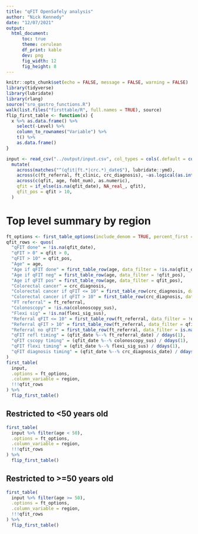 ```yaml
---
title: "qFIT OpenSafely analysis"
author: "Nick Kennedy"
date: "12/07/2021"
output:
  html_document:
      toc: true
      theme: cerulean
      df_print: kable
      dev: png
      fig_width: 12
      fig_height: 8
---
```


```r
knitr::opts_chunk$set(echo = FALSE, message = FALSE, warning = FALSE)
library(tidyverse)
library(lubridate)
library(rlang)
source("sro_gastro_functions.R")
walk(list.files("firsttable/R", full.names = TRUE), source)
flip_first_table <- function(x) {
  x %>% as.data.frame() %>%
    select(-Level) %>%
    column_to_rownames("Variable") %>%
    t() %>%
    as.data.frame()
}
```

```r
input <- read_csv("../output/input.csv", col_types = cols(.default = col_character())) %>% 
  mutate(
    across(matches("^(qfit|ft.*|crc.*)_date$"), lubridate::ymd),
    across(c(ft_referral, ft_clinic, crc_diagnosis), ~as.logical(as.integer(.x))),
    across(c(qfit, age, fobt_num), as.numeric),
    qfit = if_else(is.na(qfit_date), NA_real_, qfit),
    qfit_pos = qfit > 10,
  )
```

# Top level summary by region

```r
ft_options <- first_table_options(include_denom = TRUE, percent_first = TRUE, include_p = FALSE, suppress_if_le = 5)
qfit_rows <- quos(
  "qFIT done" = !is.na(qfit_date),
  "qFIT > 0" = qfit > 0,
  "qFIT > 10" = qfit_pos,
  "Age" = age,
  "Age if qFIT done" = first_table_row(age, data_filter = !is.na(qfit_date)),
  "Age if qFIT neg" = first_table_row(age, data_filter = !qfit_pos),
  "Age if qFIT pos" = first_table_row(age, data_filter = qfit_pos),
  "Colorectal cancer" = crc_diagnosis,
  "Colorectal cancer if qFIT <= 10" = first_table_row(crc_diagnosis, data_filter = !qfit_pos),
  "Colorectal cancer if qFIT > 10" = first_table_row(crc_diagnosis, data_filter = qfit_pos),
  "FT referral" = ft_referral,
  "Colonoscopy" = !is.na(colonoscopy_sus),
  "Flexi sig" = !is.na(flexi_sig_sus),
  "Referral qFIT <= 10" = first_table_row(ft_referral, data_filter = !qfit_pos),
  "Referral qFIT > 10" = first_table_row(ft_referral, data_filter = qfit_pos),
  "Referral no qFIT" = first_table_row(ft_referral, data_filter = is.na(qfit_pos)),
  "qFIT refl timing" = (qfit_date %--% ft_referral_date) / ddays(1),
  "qFIT cscopy timing" = (qfit_date %--% colonoscopy_sus) / ddays(1),
  "qFIT flexi timing" = (qfit_date %--% flexi_sig_sus) / ddays(1),
  "qFIT diagnosis timing" = (qfit_date %--% crc_diagnosis_date) / ddays(1)
)
first_table(
  input,
  .options = ft_options,
  .column_variable = region,
  !!!qfit_rows
) %>% 
  flip_first_table()
```

## Restricted to <50 years old

```r
first_table(
  input %>% filter(age < 50),
  .options = ft_options,
  .column_variable = region,
  !!!qfit_rows
) %>% 
  flip_first_table()
```

## Restricted to >=50 years old

```r
first_table(
  input %>% filter(age >= 50),
  .options = ft_options,
  .column_variable = region,
  !!!qfit_rows
) %>% 
  flip_first_table()
```